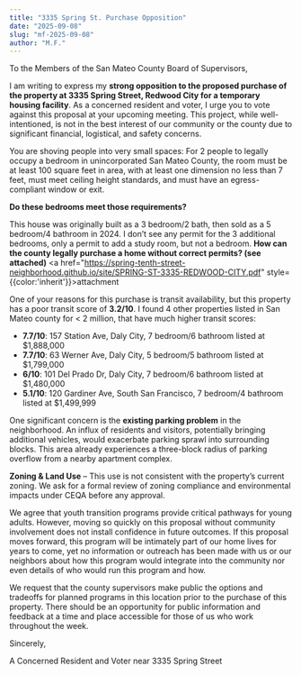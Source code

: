 ```yaml
---
title: "3335 Spring St. Purchase Opposition"
date: "2025-09-08"
slug: "mf-2025-09-08"
author: "M.F."
---
```


To the Members of the San Mateo County Board of Supervisors,

I am writing to express my **strong opposition to the proposed purchase of the property at 3335 Spring Street, Redwood City for a temporary housing facility**. As a concerned resident and voter, I urge you to vote against this proposal at your upcoming meeting. This project, while well-intentioned, is not in the best interest of our community or the county due to significant financial, logistical, and safety concerns.

You are shoving people into very small spaces: For 2 people to legally occupy a bedroom in unincorporated San Mateo County, the room must be at least 100 square feet in area, with at least one dimension no less than 7 feet, must meet ceiling height standards, and must have an egress-compliant window or exit.

**Do these bedrooms meet those requirements?**

This house was originally built as a 3 bedroom/2 bath, then sold as a 5 bedroom/4 bathroom in 2024. I don’t see any permit for the 3 additional bedrooms, only a permit to add a study room, but not a bedroom. **How can the county legally purchase a home without correct permits? (see attached)** <a href="https://spring-tenth-street-neighborhood.github.io/site/SPRING-ST-3335-REDWOOD-CITY.pdf" style={{color:'inherit'}}>attachment</a>

One of your reasons for this purchase is transit availability, but this property has a poor transit score of **3.2/10**. I found 4 other properties listed in San Mateo county for < 2 million, that have much higher transit scores:

- **7.7/10**: 157 Station Ave, Daly City, 7 bedroom/6 bathroom listed at $1,888,000
- **7.7/10**: 63 Werner Ave, Daly City, 5 bedroom/5 bathroom listed at $1,799,000
- **6/10**: 101 Del Prado Dr, Daly City, 7 bedroom/6 bathroom listed at $1,480,000
- **5.1/10**: 120 Gardiner Ave, South San Francisco, 7 bedroom/4 bathroom listed at $1,499,999

One significant concern is the **existing parking problem** in the neighborhood. An influx of residents and visitors, potentially bringing additional vehicles, would exacerbate parking sprawl into surrounding blocks. This area already experiences a three-block radius of parking overflow from a nearby apartment complex.

**Zoning & Land Use** – This use is not consistent with the property’s current zoning. We ask for a formal review of zoning compliance and environmental impacts under CEQA before any approval.

We agree that youth transition programs provide critical pathways for young adults. However, moving so quickly on this proposal without community involvement does not install confidence in future outcomes. If this proposal moves forward, this program will be intimately part of our home lives for years to come, yet no information or outreach has been made with us or our neighbors about how this program would integrate into the community nor even details of who would run this program and how.

We request that the county supervisors make public the options and tradeoffs for planned programs in this location prior to the purchase of this property. There should be an opportunity for public information and feedback at a time and place accessible for those of us who work throughout the week.

Sincerely,

A Concerned Resident and Voter near 3335 Spring Street
